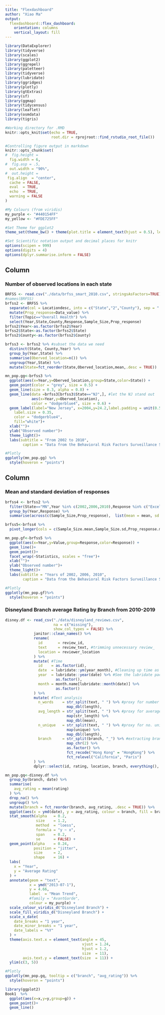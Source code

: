 ```yaml
---
title: "Flexdashboard"
author: "Xiao Ma"
output: 
  flexdashboard::flex_dashboard:
    orientation: columns
    vertical_layout: fill
---
```


```r
library(DataExplorer)
library(tidyverse)
library(scales)
library(ggplot2)
library(ggrepel)
library(paletteer)
library(tidyverse)
library(lubridate)
library(ggridges)
library(plotly)
library(gtExtras)
library(sf)
library(ggmap)
library(tidycensus)
library(leaflet)
library(osmdata)
library(tigris)

#Working directory for .RMD
knitr::opts_knit$set(echo = TRUE,
                     root.dir = rprojroot::find_rstudio_root_file())

#Controlling figure output in markdown
knitr::opts_chunk$set(
#  fig.height =   
  fig.width = 6,
#  fig.asp = .5,
  out.width = "90%",
#  out.height = 
 fig.align  = "center",
  cache = FALSE,
  eval  = TRUE,
  echo  = TRUE,
  warning = FALSE
)

#My Colours (from viridis)
my_purple <- "#440154FF"
my_yellow <- "#FDE725FF"

#Set Theme for ggplot2
theme_set(theme_bw() + theme(plot.title = element_text(hjust = 0.5), legend.position = "bottom"))

#Set Scientific notation output and decimal places for knitr
options(scipen = 999)
options(digits = 4)
options(dplyr.summarise.inform = FALSE)
```

Column {data-width=450}
-----------------------------------------------------------------------

### Number of observed locations in each state

```r
BRFSS <- read.csv("./data/brfss_smart_2010.csv", stringsAsFactors=TRUE)
#names(BRFSS)
brfss2 <- BRFSS %>%
  separate(col = Locationdesc, into = c("State","2","County"), sep = " ") %>%
  mutate(Prop_response=Data_value) %>%
  filter(Topic=="Overall Health") %>%
  select(Year,State,County,Response,Sample_Size,Prop_response)
brfss2$Year<-as.factor(brfss2$Year)
brfss2$State<-as.factor(brfss2$State)
brfss2$County<-as.factor(brfss2$County)

brfss3 <- brfss2 %>% #subset the data we need
  distinct(State, County,Year) %>%
  group_by(Year,State) %>%
  summarise(Oberved_location=n()) %>%
  ungroup(Year,State) %>%
  mutate(State=fct_reorder(State,Oberved_location,mean,.desc = TRUE)) 

mn_pop.gg<-brfss3 %>%
  ggplot(aes(x=Year,y=Oberved_location,group=State,color=State)) +  
  geom_point(color = "grey", size = 0.5) +
  geom_line(size = 0.3, alpha = 0.8) +
  geom_line(data =brfss3[brfss3$State=="NJ",], #let the NJ stand out
            aes(x=Year,y=Oberved_location), 
            color = "dodgerblue4", size = 0.6) + 
  geom_label(label="New Jersey", x=2004,y=24.2,label.padding = unit(0.55, "lines"),
    label.size = 0.35,
    color = "dodgerblue4",
    fill="white")+
  xlab("")+
  ylab("Observed number")+
  theme_light()+
  labs(subtitle = "From 2002 to 2010",
        caption = "Data from the Behavioral Risk Factors Surveillance System (BRFSS)")

#Plotly
ggplotly(mn_pop.gg) %>%
  style(hoveron = "points")
```

Column {data-width=550}
-----------------------------------------------------------------------

### Mean and standard deviation of responses

```r
brfss4 <- brfss2 %>%
  filter(State=="MN",Year %in% c(2002,2006,2010),Response %in% c("Excellent","Good","Poor")) %>%
  group_by(Year,Response) %>%
  summarise(across(c(Sample_Size,Prop_response),  list(mean = mean, sd = sd), na.rm=FALSE, .names = "{.col}.{.fn}"))

brfss5<-brfss4 %>%
  pivot_longer(cols = c(Sample_Size.mean,Sample_Size.sd,Prop_response.mean,Prop_response.sd),names_to = "Statistics",values_to = "Value") #change the wide data into long

mn_pop.gf<-brfss5 %>%
  ggplot(aes(x=Year,y=Value,group=Response,color=Response)) +
  geom_line()+
  geom_point()+
  facet_wrap(~Statistics, scales = "free")+
  xlab("")+
  ylab("Observed number")+
  theme_light()+
  labs(subtitle = "Years of 2002, 2006, 2010",
        caption = "Data from the Behavioral Risk Factors Surveillance System (BRFSS)")

#Plotly
ggplotly(mn_pop.gf)%>%
  style(hoveron = "points")
```

### Disneyland Branch average Rating by Branch from 2010-2019

```r
disney.df <- read_csv("./data/disneyland_reviews.csv",
                      na = c("missing"),
                      show_col_types = FALSE) %>%
             janitor::clean_names() %>%
             rename(
               id       = review_id,
               text     = review_text, #trimming unnecessary review_
               location = reviewer_location
             ) %>% 
             mutate( #Time
               id    = as.factor(id),
               date  = lubridate::ym(year_month), #Cleaning up time as date, y/m factors
               year  = lubridate::year(date) %>% #See the lubridate package
                       as.factor(),
               month = month.name[lubridate::month(date)] %>%
                       as.factor()
             ) %>%
             mutate( #Text analysis
               n_words    = str_split(text, " ") %>% #proxy for number of words
                            map_dbl(length),
               avg_length = str_split(text, " ") %>% #proxy for average length
                            map(str_length) %>% 
                            map_dbl(mean),
               n_unique   = str_split(text, " ") %>% #proxy for no. unique words
                            map(unique) %>%
                            map_dbl(length),
               branch     = str_split(branch, "_") %>% #extracting branch w stringr
                            map_chr(2) %>%
                            as.factor() %>%
                            fct_recode("Hong Kong" = "HongKong") %>%
                            fct_relevel("California", "Paris")
             ) %>%
             dplyr::select(id, rating, location, branch, everything(), -c(year_month, text))

mn_pop.gq<-disney.df %>%
  group_by(branch, date) %>%
  summarise(
    avg_rating = mean(rating)
  ) %>%
  drop_na() %>%
  ungroup() %>%
  mutate(branch = fct_reorder(branch, avg_rating, .desc = TRUE)) %>%
  ggplot(aes(x = ymd(date), y = avg_rating, colour = branch, fill = branch)) +
  stat_smooth(alpha   = 0.2, 
              size    = 1.2, 
              method  = "loess",
              formula = "y ~ x",
              span    = 0.2,
              se      = FALSE) +
  geom_point(alpha    = 0.24, 
             position = "jitter",
             size     = 2, 
             shape    = 16) +
  labs(
    x = "Year",
    y = "Average Rating"
  ) + 
  annotate(geom = "text",
           x = ymd("2013-07-1"), 
           y = 4.66,
           label  = "Mean Trend",
           #family = "AvantGarde",
           colour = my_purple) +
  scale_colour_viridis_d("Disneyland Branch") +
  scale_fill_viridis_d("Disneyland Branch") +
  scale_x_date(
    date_breaks = "1 year",
    date_minor_breaks = "1 year",
    date_labels = "%Y"
  ) +
  theme(axis.text.x = element_text(angle = 45,
                                   vjust = 1.24,
                                   hjust = 1.2,
                                   size  = 11),
        axis.text.y = element_text(size  = 11)) +
  ylim(c(3, 5))

#Plotly
ggplotly(mn_pop.gq, tooltip = c("branch", "avg_rating")) %>%
  style(hoveron = "points")
```


```r
library(ggplot2)
Book1  %>%
  ggplot(aes(x=x,y=y,group=g)) +
  geom_point()+
  geom_line()
```


